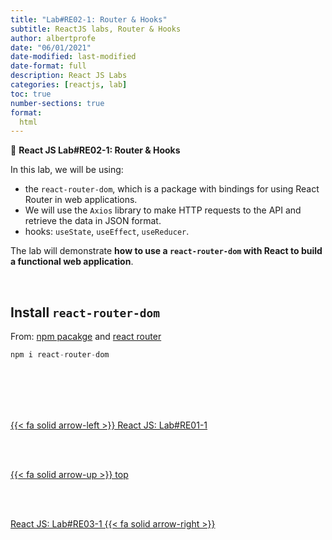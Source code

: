 ```yaml
---
title: "Lab#RE02-1: Router & Hooks"
subtitle: ReactJS labs, Router & Hooks
author: albertprofe
date: "06/01/2021"
date-modified: last-modified
date-format: full
description: React JS Labs
categories: [reactjs, lab]
toc: true
number-sections: true
format:
  html
---
```



::: {.labs}
📘 **React JS Lab#RE02-1: Router & Hooks**

In this lab, we will be using:

- the ``react-router-dom``, which is a package with bindings for using React Router in web applications.
- We will use the ``Axios`` library to make HTTP requests to the API and retrieve the data in JSON format.
- hooks: `useState`, `useEffect`, `useReducer`.


The lab will demonstrate **how to use a ``react-router-dom`` with React to build a functional web application**.
:::

</br>


## Install `react-router-dom`

From: [npm pacakge](https://www.npmjs.com/package/react-router-dom){.external} and [react router](/reactjs/reactjs-app-router.qmd)

```js
npm i react-router-dom
```




<!--- navLinks -->
<br><br>
<div class=row>
<br>
<div class='column left previous'>
<br>
[{{< fa solid arrow-left >}} React JS: Lab#RE01-1](/reactjs/rjslab1.qmd)
<br>
</div>
<br>
<div class='column center'>
<br>
[{{< fa solid arrow-up >}} top](#top)
<br>
</div>
<br>
<div class='column right next'>
<br>
[React JS: Lab#RE03-1  {{< fa solid arrow-right >}}](/reactjs/rjslab3.qmd)
<br>
</div>
<br>
</div>
